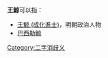 '''王鯨'''可以指：
* [[王鯨_(成化進士)|王鯨 (成化進士)]]，明朝政治人物
* [[巴西勒鯨|巴西勒鯨]]
{{disambig}}

[[Category:二字消歧义|Category:二字消歧义]]